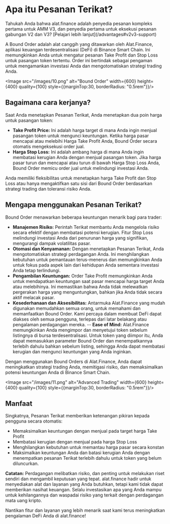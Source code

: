 
# Apa itu Pesanan Terikat?

<Callout>
Tahukah Anda bahwa alat.finance adalah penyedia pesanan kompleks pertama untuk AMM V3, dan penyedia pertama untuk eksekusi pesanan gabungan V2 dan V3? [Pelajari lebih lanjut](/advantages#v2v3-support)
</Callout>

A Bound Order adalah alat canggih yang ditawarkan oleh Alat.Finance, aplikasi keuangan terdesentralisasi (DeFi) di Binance Smart Chain. Ini memungkinkan Anda untuk mengatur pesanan Take Profit dan Stop Loss untuk pasangan token tertentu. Order ini bertindak sebagai pengaman untuk mengamankan investasi Anda dan mengotomatiskan strategi trading Anda.

<Image src="/images/10.png" alt="Bound Order" width={600} height={400} quality={100} style={{marginTop:30, borderRadius: "0.5rem"}}/>

## Bagaimana cara kerjanya?

Saat Anda menetapkan Pesanan Terikat, Anda menetapkan dua poin harga untuk pasangan token:

- **Take Profit Price:** Ini adalah harga target di mana Anda ingin menjual pasangan token untuk mengunci keuntungan. Ketika harga pasar mencapai atau melebihi Harga Take Profit Anda, Bound Order secara otomatis mengeksekusi order jual.
- **Harga Stop Loss:** Ini adalah ambang harga di mana Anda ingin membatasi kerugian Anda dengan menjual pasangan token. Jika harga pasar turun dan mencapai atau turun di bawah Harga Stop Loss Anda, Bound Order memicu order jual untuk melindungi investasi Anda.

Anda memiliki fleksibilitas untuk menetapkan harga Take Profit dan Stop Loss atau hanya mengaktifkan satu sisi dari Bound Order berdasarkan strategi trading dan toleransi risiko Anda.

## Mengapa menggunakan Pesanan Terikat?

Bound Order menawarkan beberapa keuntungan menarik bagi para trader:

- **Manajemen Risiko:** Perintah Terikat membantu Anda mengelola risiko secara efektif dengan membatasi potensi kerugian. Fitur Stop Loss melindungi investasi Anda dari penurunan harga yang signifikan, mengurangi dampak volatilitas pasar.
- **Otomasi dan Kenyamanan:** Dengan menetapkan Pesanan Terikat, Anda mengotomatiskan strategi perdagangan Anda. Ini menghilangkan kebutuhan untuk pemantauan terus-menerus dan memungkinkan Anda untuk fokus pada aspek lain dari kehidupan Anda sementara investasi Anda tetap terlindungi.
- **Pengambilan Keuntungan:** Order Take Profit memungkinkan Anda untuk mendapatkan keuntungan saat pasar mencapai harga target Anda atau melebihinya. Ini memastikan bahwa Anda tidak melewatkan pergerakan harga yang menguntungkan, bahkan jika Anda tidak secara aktif melacak pasar.
- **Kesederhanaan dan Aksesibilitas:** Antarmuka Alat.Finance yang mudah digunakan memudahkan semua orang, untuk memahami dan memanfaatkan Bound Order. Kami percaya dalam membuat DeFi dapat diakses oleh semua pengguna, terlepas dari latar belakang atau pengalaman perdagangan mereka.
-- **Ease of Mind:** Alat.Finance memungkinkan Anda mengimpor dan menyetujui token sebelum listingnya di bursa terdesentralisasi. Untuk token yang diimpor itu, Anda dapat memasukkan parameter Bound Order dan menempatkannya terlebih dahulu bahkan sebelum listing, sehingga Anda dapat membatasi kerugian dan mengunci keuntungan yang Anda inginkan.

Dengan menggunakan Bound Orders di Alat.Finance, Anda dapat meningkatkan strategi trading Anda, memitigasi risiko, dan memaksimalkan potensi keuntungan Anda di Binance Smart Chain.

<Image src="/images/11.png" alt="Advanced Trading" width={600} height={400} quality={100} style={{marginTop:30, borderRadius: "0.5rem"}}/>


## Manfaat

Singkatnya, Pesanan Terikat memberikan ketenangan pikiran kepada pengguna secara otomatis:

- Memaksimalkan keuntungan dengan menjual pada target harga Take Profit
- Membatasi kerugian dengan menjual pada harga Stop Loss
- Menghilangkan kebutuhan untuk memantau harga pasar secara konstan
- Maksimalkan keuntungan Anda dan batasi kerugian Anda dengan menempatkan pesanan Terikat terlebih dahulu untuk token yang belum diluncurkan.


**Catatan:** Perdagangan melibatkan risiko, dan penting untuk melakukan riset sendiri dan mengambil keputusan yang tepat. alat.finance hadir untuk menyediakan alat dan layanan yang Anda butuhkan, tetapi kami tidak dapat memberikan nasihat keuangan. Selalu investasikan apa yang Anda mampu untuk kehilangannya dan waspadai risiko yang terkait dengan perdagangan mata uang kripto.

Nantikan fitur dan layanan yang lebih menarik saat kami terus meningkatkan pengalaman DeFi Anda di alat.finance!